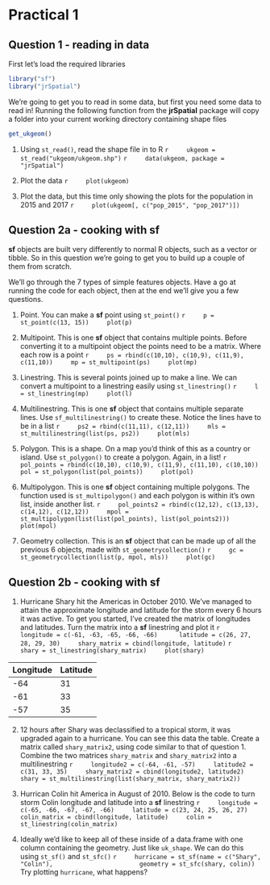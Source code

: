 # Practical 1

## Question 1 - reading in data

First let's load the required libraries
```r
library("sf")
library("jrSpatial")
```

We're going to get you to read in some data, but first you need some data to read in! Running the following function from the **jrSpatial** package will copy a folder into your current working directory containing shape files
```r
get_ukgeom()
```

1. Using `st_read()`, read the shape file in to R
    ```r
    ukgeom = st_read("ukgeom/ukgeom.shp")
    ```
    ```r
    data(ukgeom, package = "jrSpatial")
    ```

2. Plot the data
    ```r
    plot(ukgeom)
    ```

3. Plot the data, but this time only showing the plots for the population in 2015 and 2017
    ```r
    plot(ukgeom[, c("pop_2015", "pop_2017")])
    ```
    
## Question 2a - cooking with **sf**

**sf** objects are built very differently to normal R objects, such as a vector or tibble. So in this question we're going to get you to build up a couple of them from scratch.

We'll go through the 7 types of simple features objects. Have a go at running the code for each object, then at the end we'll give you a few questions.

1. Point. You can make a **sf** point using `st_point()`
    ```r
    p = st_point(c(13, 15))
    plot(p)
    ```

2. Multipoint. This is one **sf** object that contains multiple points. Before converting it to a multipoint object the points need to be a matrix. Where each row is a point
    ```r
    ps = rbind(c(10,10), c(10,9), c(11,9), c(11,10))
    mp = st_multipoint(ps)
    plot(mp)
    ```
    
3. Linestring. This is several points joined up to make a line. We can convert a multipoint to a linestring easily using `st_linestring()`
    ```r
    l = st_linestring(mp)
    plot(l)
    ```

4. Multilinestring. This is one **sf** object that contains multiple separate lines. Use `sf_multilinestring()` to create these. Notice the lines have to be in a list
    ```r
    ps2 = rbind(c(11,11), c(12,11))
    mls = st_multilinestring(list(ps, ps2))
    plot(mls)
    ```
    
5. Polygon. This is a shape. On a map you'd think of this as a country or island. Use `st_polygon()` to create a polygon. Again, in a list! 
    ```r
    pol_points = rbind(c(10,10), c(10,9), c(11,9), c(11,10), c(10,10))
    pol = st_polygon(list(pol_points))
    plot(pol)
    ```
    
6. Multipolygon. This is one **sf** object containing multiple polygons. The function used is `st_multipolygon()` and each polygon is within it's own list, inside another list.
    ```r
    pol_points2 = rbind(c(12,12), c(13,13), c(14,12), c(12,12))
    mpol = st_multipolygon(list(list(pol_points), list(pol_points2)))
    plot(mpol)
    ```
    
7. Geometry collection. This is an **sf** object that can be made up of all the previous 6 objects, made with `st_geometrycollection()`
    ```r
    gc = st_geometrycollection(list(p, mpol, mls))
    plot(gc)
    ```

## Question 2b - cooking with **sf**

1) Hurricane Shary hit the Americas in October 2010. We've managed to attain the approximate longitude and latitude for the storm every 6 hours it was active. To get you started, I've created the matrix of longitudes and latitudes. Turn the matrix into a **sf** linestring and plot it
    ```r
    longitude = c(-61, -63, -65, -66, -66) 
    latitude = c(26, 27, 28, 29, 30)
    shary_matrix = cbind(longitude, latitude)
    ```
    ```r
    shary = st_linestring(shary_matrix)
    plot(shary)
    ```

| Longitude 	| Latitude 	|
|-----------	|----------	|
| -64       	| 31       	|
| -61       	| 33       	|
| -57       	| 35       	|

2) 12 hours after Shary was declassified to a tropical storm, it was upgraded again to a hurricane. You can see this data the table. Create a matrix called `shary_matrix2`, using code similar to that of question 1. Combine the two matrices `shary_matrix` and `shary_matrix2` into a multilinestring
    ```r
    longitude2 = c(-64, -61, -57)
    latitude2 = c(31, 33, 35)
    shary_matrix2 = cbind(longitude2, latitude2)
    shary = st_multilinestring(list(shary_matrix, shary_matrix2))
    ```
    
    
3) Hurrican Colin hit America in August of 2010. Below is the code to turn storm Colin longitude and latitude into a **sf** linestring
    ```r
    longitude = c(-65, -66, -67, -67, -66)
    latitude = c(23, 24, 25, 26, 27)
    colin_matrix = cbind(longitude, latitude)
    colin = st_linestring(colin_matrix)
    ```

4) Ideally we'd like to keep all of these inside of a data.frame with one column containing the geometry. Just like `uk_shape`. We can do this using `st_sf()` and `st_sfc()`
    ```r
    hurricane = st_sf(name = c("Shary", "Colin"), 
                      geometry = st_sfc(shary, colin))
    ```
Try plotting `hurricane`, what happens?

